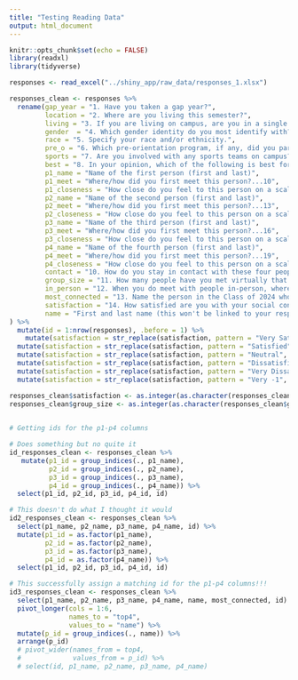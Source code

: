 ```yaml
---
title: "Testing Reading Data"
output: html_document
---
```


```r
knitr::opts_chunk$set(echo = FALSE)
library(readxl)
library(tidyverse)
```

```r
responses <- read_excel("../shiny_app/raw_data/responses_1.xlsx")

responses_clean <- responses %>%
  rename(gap_year = "1. Have you taken a gap year?",
         location = "2. Where are you living this semester?",
         living = "3. If you are living on campus, are you in a single or do you have suitemates?",
         gender  = "4. Which gender identity do you most identify with?",
         race = "5. Specify your race and/or ethnicity.",
         pre_o = "6. Which pre-orientation program, if any, did you participate in?",
         sports = "7. Are you involved with any sports teams on campus?",
         best = "8. In your opinion, which of the following is best for forming meaningful connections (even if this doesn’t match your own experience)?",
         p1_name = "Name of the first person (first and last)",
         p1_meet = "Where/how did you first meet this person?...10",
         p1_closeness = "How close do you feel to this person on a scale of 1 to 5?...11",
         p2_name = "Name of the second person (first and last)",
         p2_meet = "Where/how did you first meet this person?...13",
         p2_closeness = "How close do you feel to this person on a scale of 1 to 5?...14",
         p3_name = "Name of the third person (first and last)",
         p3_meet = "Where/how did you first meet this person?...16",
         p3_closeness = "How close do you feel to this person on a scale of 1 to 5?...17",
         p4_name = "Name of the fourth person (first and last)",
         p4_meet = "Where/how did you first meet this person?...19",
         p4_closeness = "How close do you feel to this person on a scale of 1 to 5?...20",
         contact = "10. How do you stay in contact with these four people? (If multiple options apply, please pick the primary one.)",
         group_size = "11. How many people have you met virtually that you now often meet up with in-person? (Please enter a single number)",
         in_person = "12. When you do meet with people in-person, where do you go or what do you do? (Please remember that this survey is completely anonymous and your answers will not be used to get you in trouble.)",
         most_connected = "13. Name the person in the Class of 2024 who you think is the most socially connected. (First and last name)",
         satisfaction = "14. How satisfied are you with your social connections with other first-year students at Harvard?",
         name = "First and last name (this won't be linked to your responses ever, we just need to assign you a random ID)"
) %>%
  mutate(id = 1:nrow(responses), .before = 1) %>%
    mutate(satisfaction = str_replace(satisfaction, pattern = "Very Satisfied", replacement = "2")) %>%
  mutate(satisfaction = str_replace(satisfaction, pattern = "Satisfied", replacement = "1")) %>%
  mutate(satisfaction = str_replace(satisfaction, pattern = "Neutral", replacement = "0")) %>%
  mutate(satisfaction = str_replace(satisfaction, pattern = "Dissatisfied", replacement = "-1")) %>%
  mutate(satisfaction = str_replace(satisfaction, pattern = "Very Dissatisfied", replacement = "-2")) %>%
  mutate(satisfaction = str_replace(satisfaction, pattern = "Very -1", replacement = "-2"))

responses_clean$satisfaction <- as.integer(as.character(responses_clean$satisfaction))
responses_clean$group_size <- as.integer(as.character(responses_clean$group_size))
  
```

```r
# Getting ids for the p1-p4 columns 

# Does something but no quite it 
id_responses_clean <- responses_clean %>%
   mutate(p1_id = group_indices(., p1_name),
          p2_id = group_indices(., p2_name),
          p3_id = group_indices(., p3_name),
          p4_id = group_indices(., p4_name)) %>%
  select(p1_id, p2_id, p3_id, p4_id, id)

# This doesn't do what I thought it would
id2_responses_clean <- responses_clean %>%
  select(p1_name, p2_name, p3_name, p4_name, id) %>%
  mutate(p1_id = as.factor(p1_name),
         p2_id = as.factor(p2_name),
         p3_id = as.factor(p3_name),
         p4_id = as.factor(p4_name)) %>%
  select(p1_id, p2_id, p3_id, p4_id, id)

# This successfully assign a matching id for the p1-p4 columns!!!
id3_responses_clean <- responses_clean %>%
  select(p1_name, p2_name, p3_name, p4_name, name, most_connected, id) %>%
  pivot_longer(cols = 1:6,
               names_to = "top4",
               values_to = "name") %>%
  mutate(p_id = group_indices(., name)) %>%
  arrange(p_id)
  # pivot_wider(names_from = top4,
  #             values_from = p_id) %>%
  # select(id, p1_name, p2_name, p3_name, p4_name)
```

